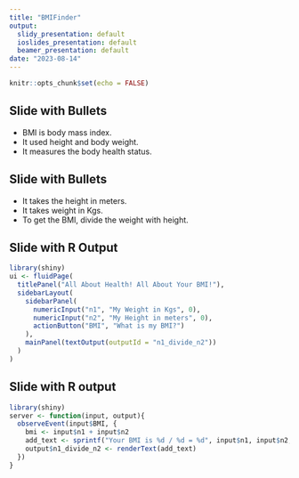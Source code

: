 ---
title: "BMIFinder"
output:
  slidy_presentation: default
  ioslides_presentation: default
  beamer_presentation: default
date: "2023-08-14"
---

```{r setup, include=FALSE}
knitr::opts_chunk$set(echo = FALSE)
```


## Slide with Bullets

- BMI is body mass index.
- It used height and body weight.
- It measures the body health status.

## Slide with Bullets

- It takes the height in meters.
- It takes weight in Kgs.
- To get the BMI, divide the weight with height.


## Slide with R Output

```{r echo = TRUE}
library(shiny)
ui <- fluidPage(
  titlePanel("All About Health! All About Your BMI!"),
  sidebarLayout(
    sidebarPanel(
      numericInput("n1", "My Weight in Kgs", 0),
      numericInput("n2", "My Height in meters", 0),
      actionButton("BMI", "What is my BMI?")
    ),
    mainPanel(textOutput(outputId = "n1_divide_n2"))
  )
)
```

## Slide with R output

```{r echo=TRUE}
library(shiny)
server <- function(input, output){
  observeEvent(input$BMI, {
    bmi <- input$n1 + input$n2
    add_text <- sprintf("Your BMI is %d / %d = %d", input$n1, input$n2, bmi)
    output$n1_divide_n2 <- renderText(add_text)
  })
}

```


